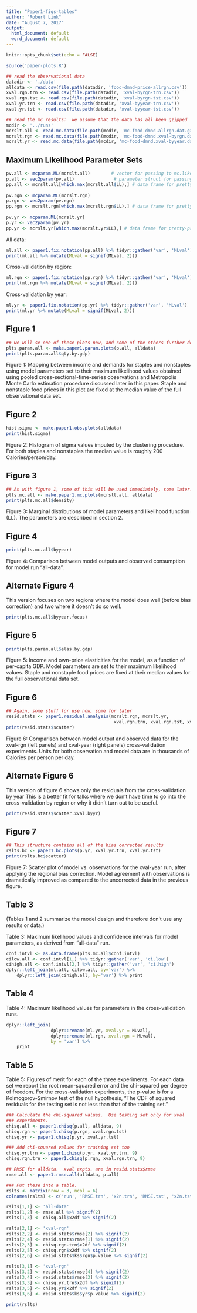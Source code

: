 ```yaml
---
title: "Paper1-figs-tables"
author: "Robert Link"
date: "August 7, 2017"
output:
  html_document: default
  word_document: default
---
```


```r
knitr::opts_chunk$set(echo = FALSE)

source('paper-plots.R')
```

```r
## read the observational data
datadir <- './data'
alldata <- read.csv(file.path(datadir, 'food-dmnd-price-allrgn.csv'))
xval.rgn.trn <- read.csv(file.path(datadir, 'xval-byrgn-trn.csv'))
xval.rgn.tst <- read.csv(file.path(datadir, 'xval-byrgn-tst.csv'))
xval.yr.trn <- read.csv(file.path(datadir, 'xval-byyear-trn.csv'))
xval.yr.tst <- read.csv(file.path(datadir, 'xval-byyear-tst.csv'))

## read the mc results:  we assume that the data has all been gzipped
mcdir <- '../runs'
mcrslt.all <- read.mc.data(file.path(mcdir, 'mc-food-dmnd.allrgn.dat.gz'))
mcrslt.rgn <- read.mc.data(file.path(mcdir, 'mc-food-dmnd.xval-byrgn.dat.gz'))
mcrslt.yr <- read.mc.data(file.path(mcdir, 'mc-food-dmnd.xval-byyear.dat.gz'))
```

## Maximum Likelihood Parameter Sets
```r
pv.all <- mcparam.ML(mcrslt.all)        # vector for passing to mc.likelihood 
p.all <- vec2param(pv.all)               # parameter struct for passing to food.dmnd
pp.all <- mcrslt.all[which.max(mcrslt.all$LL),] # data frame for pretty-printing
 
pv.rgn <- mcparam.ML(mcrslt.rgn)
p.rgn <- vec2param(pv.rgn)
pp.rgn <- mcrslt.rgn[which.max(mcrslt.rgn$LL),] # data frame for pretty-printing
 
pv.yr <- mcparam.ML(mcrslt.yr)
p.yr <- vec2param(pv.yr)
pp.yr <- mcrslt.yr[which.max(mcrslt.yr$LL),] # data frame for pretty-printing
```
All data:
```r
ml.all <- paper1.fix.notation(pp.all) %>% tidyr::gather('var', 'MLval')
print(ml.all %>% mutate(MLval = signif(MLval, 2)))
```

Cross-validation by region:
```r
ml.rgn <- paper1.fix.notation(pp.rgn) %>% tidyr::gather('var', 'MLval')
print(ml.rgn %>% mutate(MLval = signif(MLval, 2)))
```

Cross-validation by year:
```r
ml.yr <- paper1.fix.notation(pp.yr) %>% tidyr::gather('var', 'MLval')
print(ml.yr %>% mutate(MLval = signif(MLval, 2)))
```

## Figure 1

```r
## we will se one of these plots now, and some of the others further down.
plts.param.all <- make.paper1.param.plots(p.all, alldata)
print(plts.param.all$qty.by.gdp)
```
Figure 1: Mapping between income and demands for staples and
nonstaples using model parameters set to their maximum likelihood
values obtained using pooled cross-sectional-time-series observations
and Metropolis Monte Carlo estimation procedure discussed later in
this paper. Staple and nonstaple food prices in this plot are fixed at
the median value of the full observational data set.

## Figure 2
```r
hist.sigma <- make.paper1.obs.plots(alldata)
print(hist.sigma)
```
Figure 2: Histogram of sigma values imputed by the clustering
procedure. For both staples and nonstaples the median value is roughly
200 Calories/person/day.

## Figure 3
```r
## As with figure 1, some of this will be used immediately, some later.
plts.mc.all <- make.paper1.mc.plots(mcrslt.all, alldata)
print(plts.mc.all$density)
```
Figure 3: Marginal distributions of model parameters and likelihood
function (LL). The parameters are described in section 2.

## Figure 4
```r
print(plts.mc.all$byyear)
```
Figure 4: Comparison between model outputs and observed consumption
for model run "all-data".

## Alternate Figure 4
This version focuses on two regions where the model does well (before bias correction) and two where
it doesn't do so well.
```r
print(plts.mc.all$byyear.focus)
```
## Figure 5
```r
print(plts.param.all$elas.by.gdp)
```
Figure 5: Income and own-price elasticities for the model, as a
function of per-capita GDP. Model parameters are set to their maximum
likelihood values. Staple and nonstaple food prices are fixed at their
median values for the full observational data set.

## Figure 6
```r
## Again, some stuff for use now, some for later
resid.stats <- paper1.residual.analysis(mcrslt.rgn, mcrslt.yr,
                                         xval.rgn.trn, xval.rgn.tst, xval.yr.trn, xval.yr.tst)
print(resid.stats$scatter)
```
Figure 6: Comparison between model output and observed data for the
xval-rgn (left panels) and xval-year (right panels) cross-validation
experiments. Units for both observation and model data are in
thousands of Calories per person per day.

## Alternate Figure 6
This version of figure 6 shows only the residuals from the cross-validation by year  This is a better fit for talks where 
we don't have time to go into the cross-validation by region or why it didn't turn out to be useful.

```r
print(resid.stats$scatter.xval.byyr)

```

## Figure 7
```r
## This structure contains all of the bias corrected results
rslts.bc <- paper1.bc.plots(p.yr, xval.yr.trn, xval.yr.tst)
print(rslts.bc$scatter)
```
Figure 7: Scatter plot of model vs. observations for the xval-year
run, after applying the regional bias correction. Model agreement with
observations is dramatically improved as compared to the uncorrected
data in the previous figure.

## Table 3
(Tables 1 and 2 summarize the model design and therefore don't use any
results or data.)

Table 3: Maximum likelihood values and confidence intervals for model
parameters, as derived from "all-data" run.
```r
conf.intvl <- as.data.frame(plts.mc.all$conf.intvl)
cilow.all <- conf.intvl[1,] %>% tidyr::gather('var', 'ci.low')
cihigh.all <- conf.intvl[2,] %>% tidyr::gather('var', 'ci.high')
dplyr::left_join(ml.all, cilow.all, by='var') %>% 
    dplyr::left_join(cihigh.all, by='var') %>% print
```

## Table 4

Table 4: Maximum likelihood values for parameters in the
cross-validation runs.
```r
dplyr::left_join(
                 dplyr::rename(ml.yr, xval.yr = MLval),
                 dplyr::rename(ml.rgn, xval.rgn = MLval),
                 by = 'var') %>%
    print
```

## Table 5
Table 5: Figures of merit for each of the three experiments. For each
data set we report the root mean-squared error and the chi-squared per
degree of freedom. For the cross-validation experiments, the p-value
is for a Kolmogorov-Smirnov test of the null hypothesis, “The CDF of
squared residuals for the testing set is not less than that of the
training set.”
```r
### Calculate the chi-squared values.  Use testing set only for xval
### experiments.
chisq.all <- paper1.chisq(p.all, alldata, 9)
chisq.rgn <- paper1.chisq(p.rgn, xval.rgn.tst)
chisq.yr <- paper1.chisq(p.yr, xval.yr.tst)

### Add chi-squared values for training set too
chisq.yr.trn <- paper1.chisq(p.yr, xval.yr.trn, 9)
chisq.rgn.trn <- paper1.chisq(p.rgn, xval.rgn.trn, 9)

## RMSE for alldata.  xval expts. are in resid.stats$rmse
rmse.all <- paper1.rmse.all(alldata, p.all)

### Put these into a table.
rslts <- matrix(nrow = 3, ncol = 6)
colnames(rslts) <- c('run', 'RMSE.trn', 'x2n.trn', 'RMSE.tst', 'x2n.tst', 'KS.pval')

rslts[1,1] <- 'all-data'
rslts[1,2] <- rmse.all %>% signif(2)
rslts[1,3] <- chisq.all$x2df %>% signif(2)

rslts[2,1] <- 'xval-rgn'
rslts[2,2] <- resid.stats$rmse[2] %>% signif(2)
rslts[2,4] <- resid.stats$rmse[1] %>% signif(2)
rslts[2,3] <- chisq.rgn.trn$x2df %>% signif(2)
rslts[2,5] <- chisq.rgn$x2df %>% signif(2)
rslts[2,6] <- resid.stats$ks$rgn$p.value %>% signif(2)

rslts[3,1] <- 'xval-rgn'
rslts[3,2] <- resid.stats$rmse[4] %>% signif(2)
rslts[3,4] <- resid.stats$rmse[3] %>% signif(2)
rslts[3,3] <- chisq.yr.trn$x2df %>% signif(2)
rslts[3,5] <- chisq.yr$x2df %>% signif(2)
rslts[3,6] <- resid.stats$ks$yr$p.value %>% signif(2)

print(rslts)
```
